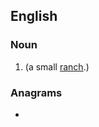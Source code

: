 ==English==

===Noun===
{{head|en|noun plural form}}

# {{plural of|ranchette|lang=en}} (a small [[ranch]].)

===Anagrams===
* {{anagrams|en|a=aceehnrstt|entrechats}}